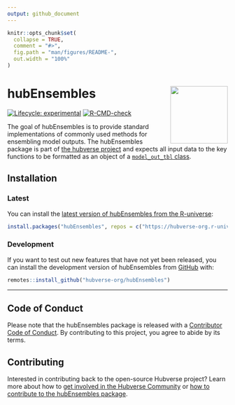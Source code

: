 ```yaml
---
output: github_document
---
```


<!-- README.md is generated from README.Rmd. Please edit that file -->

```r
knitr::opts_chunk$set(
  collapse = TRUE,
  comment = "#>",
  fig.path = "man/figures/README-",
  out.width = "100%"
)
```

# hubEnsembles <img src="man/figures/logo.png" align="right" height="131" alt="" />

<!-- badges: start -->

[![Lifecycle: experimental](https://img.shields.io/badge/lifecycle-experimental-orange.svg)](https://lifecycle.r-lib.org/articles/stages.html#experimental)
[![R-CMD-check](https://github.com/hubverse-org/hubEnsembles/actions/workflows/R-CMD-check.yaml/badge.svg)](https://github.com/hubverse-org/hubEnsembles/actions/workflows/R-CMD-check.yaml)

<!-- badges: end -->

The goal of hubEnsembles is to provide standard implementations of commonly used methods for ensembling model outputs. The hubEnsembles package is part of [the hubverse project](https://hubverse.io/en/latest/) and expects all input data to the key functions to be formatted as an object of a [`model_out_tbl` class](https://hubverse-org.github.io/hubUtils/reference/as_model_out_tbl.html).

## Installation

### Latest

You can install the [latest version of hubEnsembles from the R-universe](https://hubverse-org.r-universe.dev/hubEnsembles):

```r
install.packages("hubEnsembles", repos = c("https://hubverse-org.r-universe.dev", "https://cloud.r-project.org"))
```

### Development

If you want to test out new features that have not yet been released, you can install the development version of hubEnsembles from [GitHub](https://github.com/) with:

```r
remotes::install_github("hubverse-org/hubEnsembles")
```


***

## Code of Conduct

Please note that the hubEnsembles package is released with a [Contributor Code of Conduct](https://hubverse-org.github.io/hubEnsembles/CODE_OF_CONDUCT.html). By contributing to this project, you agree to abide by its terms.

## Contributing

Interested in contributing back to the open-source Hubverse project?
Learn more about how to [get involved in the Hubverse Community](https://hubverse.io/en/latest/overview/contribute.html) or [how to contribute to the hubEnsembles package](https://hubverse-org.github.io/hubEnsembles/CONTRIBUTING.html).


